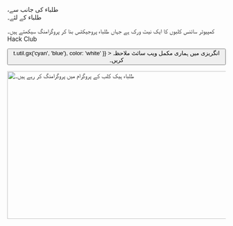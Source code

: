 
<Container variant="copy">

<Heading as="h1">
  ،طلباء کی جانب سے <br />
  طلباء کے لئے۔
</Heading>



کمپیوٹر سائنس کلبوں کا ایک نیٹ ورک ہے جہاں طلباء پروجیکٹس بنا کر پروگرامنگ سیکھتے ہیں۔ Hack Club

<p>
  <Button
    as="a"
    href="https://hackclub.com/?ref=es"
    variant="ctaLg"
    sx={{
      backgroundImage: t => t.util.gx('cyan', 'blue'),
      color: 'white'
    }}
  >
    انگریزی میں ہماری مکمل ویب سائٹ ملاحظہ کریں۔
  </Button>
</p>

<img
  alt="طلباء ہیک کلب کے پروگرام میں پروگرامنگ کر رہے ہیں۔"
  src="https://cloud-mbj8axfqr-hack-club-bot.vercel.app/0hackpenn_1.jpg"
  width="512"
  height="341"
/>

</Container>
